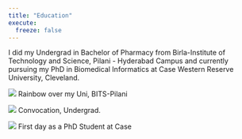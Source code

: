 ```yaml
---
title: "Education"
execute:
  freeze: false 
---
```


I did my Undergrad in Bachelor of Pharmacy from Birla-Institute of Technology and Science, Pilani - Hyderabad Campus and currently pursuing my PhD in Biomedical Informatics at Case Western Reserve University, Cleveland. 

::: {layout-ncol=2 layout-fill=[1,2]}

![](Bits-rainbow.jpg)
Rainbow over my Uni, BITS-Pilani

![](Bits-grad.jpg)
Convocation, Undergrad. 

![](Case-1.jpg)
First day as a PhD Student at Case 

:::

